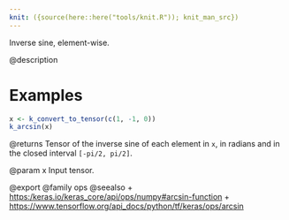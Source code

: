 ```yaml
---
knit: ({source(here::here("tools/knit.R")); knit_man_src})
---
```

Inverse sine, element-wise.

@description

# Examples
```r
x <- k_convert_to_tensor(c(1, -1, 0))
k_arcsin(x)
```

@returns
Tensor of the inverse sine of each element in `x`, in radians and in
the closed interval `[-pi/2, pi/2]`.

@param x
Input tensor.

@export
@family ops
@seealso
+ <https:/keras.io/keras_core/api/ops/numpy#arcsin-function>
+ <https://www.tensorflow.org/api_docs/python/tf/keras/ops/arcsin>
